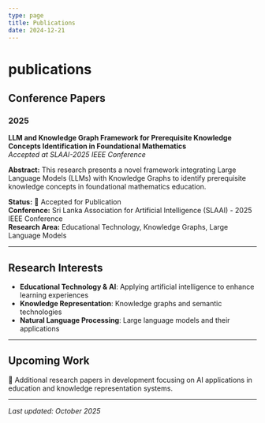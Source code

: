 ```yaml
---
type: page
title: Publications
date: 2024-12-21
---
```


# publications

## Conference Papers

### 2025

**LLM and Knowledge Graph Framework for Prerequisite Knowledge Concepts Identification in Foundational Mathematics**  
*Accepted at SLAAI-2025 IEEE Conference*

**Abstract:** This research presents a novel framework integrating Large Language Models (LLMs) with Knowledge Graphs to identify prerequisite knowledge concepts in foundational mathematics education.

**Status:** 📝 Accepted for Publication  
**Conference:** Sri Lanka Association for Artificial Intelligence (SLAAI) - 2025 IEEE Conference  
**Research Area:** Educational Technology, Knowledge Graphs, Large Language Models

---

## Research Interests

- **Educational Technology & AI**: Applying artificial intelligence to enhance learning experiences
- **Knowledge Representation**: Knowledge graphs and semantic technologies
- **Natural Language Processing**: Large language models and their applications

---

## Upcoming Work

🔬 Additional research papers in development focusing on AI applications in education and knowledge representation systems.

---

*Last updated: October 2025*